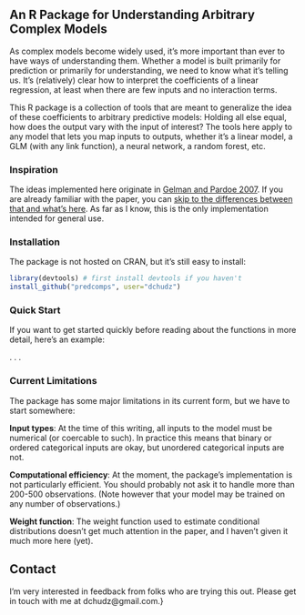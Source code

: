 ## An R Package for Understanding Arbitrary Complex Models

As complex models become widely used, it's more important than ever to have ways of understanding them. Whether a model is built primarily for prediction or primarily for understanding, we need to know what it's telling us. It's (relatively) clear how to interpret the coefficients of a linear regression, at least when there are few inputs and no interaction terms. 

This R package is a collection of tools that are meant to generalize the idea of these coefficients to arbitrary predictive models: Holding all else equal, how does the output vary with the input of interest? The tools here apply to any model that lets you map inputs to outputs, whether it's a linear model, a GLM (with any link function), a neural network, a random forest, etc.

### Inspiration

The ideas implemented here originate in [Gelman and Pardoe 2007](http://onlinelibrary.wiley.com/doi/10.1111/j.1467-9531.2007.00181.x/abstract). If you are already familiar with the paper, you can [skip to the differences between that and what's here](more-compared-with-paper.html). As far as I know, this is the only implementation intended for general use.

### Installation

The package is not hosted on CRAN, but it's still easy to install:

```r
library(devtools) # first install devtools if you haven't
install_github("predcomps", user="dchudz")
```

### Quick Start

If you want to get started quickly before reading about the functions in more detail, here's an example:

.
.
.


### Current Limitations

The package has some major limitations in its current form, but we have to start somewhere:

**Input types**: At the time of this writing, all inputs to the model must be numerical (or coercable to such). In practice this means that binary or ordered categorical inputs are okay, but unordered categorical inputs are not.

**Computational efficiency**: At the moment, the package's implementation is not particularly efficient. You should probably not ask it to handle more than 200-500 observations. (Note however that your model may be trained on any number of observations.) 

**Weight function**: The weight function used to estimate conditional distributions doesn't get much attention in the paper, and I haven't given it much more here (yet).


## Contact

I'm very interested in feedback from folks who are trying this out. Please get in touch with me at dchudz@gmail.com.}